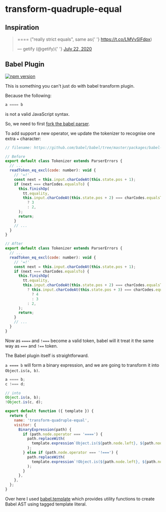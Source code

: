 # transform-quadruple-equal

## Inspiration

<blockquote class="twitter-tweet">
  <p lang="en" dir="ltr">
    ==== (&quot;really strict equals&quot;, same as{' '}
    <a href="https://t.co/LMVvSIFdpx">https://t.co/LMVvSIFdpx</a>)
  </p>
  &mdash; getify (@getify){' '}
  <a href="https://twitter.com/getify/status/1285825895249383424?ref_src=twsrc%5Etfw">
    July 22, 2020
  </a>
</blockquote>

## Babel Plugin

[![npm version](https://badge.fury.io/js/%40lihautan%2Fbabel-plugin-transform-quadruple-equal.svg)](https://badge.fury.io/js/%40lihautan%2Fbabel-plugin-transform-quadruple-equal)

This is something you can't just do with babel transform plugin.

Because the following:

```js
a ==== b
```

is not a valid JavaScript syntax.

So, we need to first [fork the babel parser](https://lihautan.com/creating-custom-javascript-syntax-with-babel/).

To add support a new operator, we update the tokenizer to recognise one extra `=` character:

```js
// filename: https://github.com/babel/babel/tree/master/packages/babel-parser/src/tokenizer/index.js

// Before
export default class Tokenizer extends ParserErrors {
  // ...
  readToken_eq_excl(code: number): void {
    // '=!'
    const next = this.input.charCodeAt(this.state.pos + 1);
    if (next === charCodes.equalsTo) {
      this.finishOp(
        tt.equality,
        this.input.charCodeAt(this.state.pos + 2) === charCodes.equalsTo
          ? 3
          : 2,
      );
      return;
    }
    // ...
  }
}

// After
export default class Tokenizer extends ParserErrors {
  // ...
  readToken_eq_excl(code: number): void {
    // '=!'
    const next = this.input.charCodeAt(this.state.pos + 1);
    if (next === charCodes.equalsTo) {
      this.finishOp(
        tt.equality,
        this.input.charCodeAt(this.state.pos + 2) === charCodes.equalsTo
          ? this.input.charCodeAt(this.state.pos + 3) === charCodes.equalsTo
            ? 4
            : 3
          : 2,
      );
      return;
    }
    // ...
  }
}
```

Now as `====` and `!===` become a valid token, babel will it treat it the same way as `===` and `!==` token.

The Babel plugin itself is straightforward.

`a ==== b` will form a binary expression, and we are going to transform it into `Object.is(a, b)`.

```js
a ==== b;
c !=== d;

// into
Object.is(a, b);
!Object.is(c, d);
```

```js
export default function ({ template }) {
  return {
    name: 'transform-quadruple-equal',
    visitor: {
      BinaryExpression(path) {
        if (path.node.operator === '====') {
          path.replaceWith(
            template.expression`Object.is(${path.node.left}, ${path.node.right})`()
          );
        } else if (path.node.operator === '!===') {
          path.replaceWith(
            template.expression`!Object.is(${path.node.left}, ${path.node.right})`()
          );
        }
      },
    },
  };
}
```

Over here I used [babel.template](https://babeljs.io/docs/en/babel-template) which provides utility functions to create Babel AST using tagged template literal.